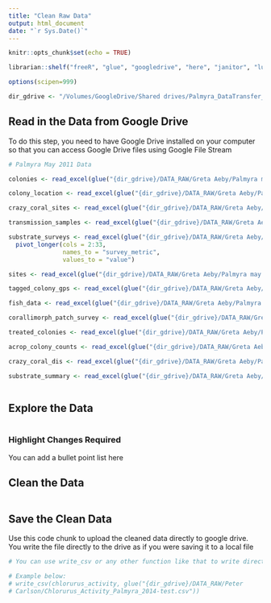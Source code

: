 ```yaml
---
title: "Clean Raw Data"
output: html_document
date: "`r Sys.Date()`"
---
```


```r
knitr::opts_chunk$set(echo = TRUE)

librarian::shelf("freeR", "glue", "googledrive", "here", "janitor", "lubridate", "readxl", "tidyverse")

options(scipen=999)

dir_gdrive <- "/Volumes/GoogleDrive/Shared drives/Palmyra_DataTransfer_EDI_Project"
```

## Read in the Data from Google Drive 

To do this step, you need to have Google Drive installed on your computer so that you can access Google Drive files using Google File Stream 

```r
# Palmyra May 2011 Data 

colonies <- read_excel(glue("{dir_gdrive}/DATA_RAW/Greta Aeby/Palmyra may 2011.xlsx"), sheet = "tagged colonies" ) %>% clean_names()

colony_location <- read_excel(glue("{dir_gdrive}/DATA_RAW/Greta Aeby/Palmyra may 2011.xlsx"), sheet = "tag colony location" ) %>% clean_names()

crazy_coral_sites <- read_excel(glue("{dir_gdrive}/DATA_RAW/Greta Aeby/Palmyra may 2011.xlsx"), sheet = "crazycoral disease surveys site" ) %>% clean_names()

transmission_samples <- read_excel(glue("{dir_gdrive}/DATA_RAW/Greta Aeby/Palmyra may 2011.xlsx"), sheet = "transmission samples" ) %>% clean_names()

substrate_surveys <- read_excel(glue("{dir_gdrive}/DATA_RAW/Greta Aeby/Palmyra may 2011.xlsx"), sheet = "corallimorph substrate surveys" ) %>% clean_names() %>% 
  pivot_longer(cols = 2:33, 
               names_to = "survey_metric", 
               values_to = "value")

sites <- read_excel(glue("{dir_gdrive}/DATA_RAW/Greta Aeby/Palmyra may 2011.xlsx"), sheet = "sites" ) %>% clean_names()

tagged_colony_gps <- read_excel(glue("{dir_gdrive}/DATA_RAW/Greta Aeby/Palmyra may 2011.xlsx"), sheet = "tagged colony GPS" ) %>% clean_names()

fish_data <- read_excel(glue("{dir_gdrive}/DATA_RAW/Greta Aeby/Palmyra may 2011.xlsx"), sheet = "fish data" ) %>% clean_names()

corallimorph_patch_survey <- read_excel(glue("{dir_gdrive}/DATA_RAW/Greta Aeby/Palmyra may 2011.xlsx"), sheet = "corallimorph patch surveys" ) %>% clean_names()

treated_colonies <- read_excel(glue("{dir_gdrive}/DATA_RAW/Greta Aeby/Palmyra may 2011.xlsx"), sheet = "treated colonies" ) %>% clean_names()

acrop_colony_counts <- read_excel(glue("{dir_gdrive}/DATA_RAW/Greta Aeby/Palmyra may 2011.xlsx"), sheet = "acrop colony cnts" ) %>% clean_names()

crazy_coral_dis <- read_excel(glue("{dir_gdrive}/DATA_RAW/Greta Aeby/Palmyra may 2011.xlsx"), sheet = "crazy coral dis 25x2" ) %>% clean_names()

substrate_summary <- read_excel(glue("{dir_gdrive}/DATA_RAW/Greta Aeby/Palmyra may 2011.xlsx"), sheet = "crzy corals substrate summary" ) %>% clean_names()



```


## Explore the Data 

```r



```


### Highlight Changes Required 

You can add a bullet point list here 




## Clean the Data 

```r



```

## Save the Clean Data 

Use this code chunk to upload the cleaned data directly to google drive. You write the file directly to the drive as if you were saving it to a local file 

```r
# You can use write_csv or any other function like that to write directly to the drive. 

# Example below: 
# write_csv(chlorurus_activity, glue("{dir_gdrive}/DATA_RAW/Peter 
# Carlson/Chlorurus_Activity_Palmyra_2014-test.csv"))



```



